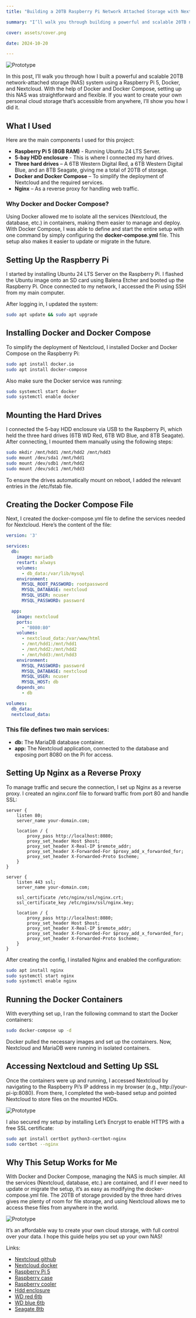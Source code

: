 ```yaml
---
title: "Building a 20TB Raspberry Pi Network Attached Storage with Nextcloud and Ubuntu 24"

summary: "I’ll walk you through building a powerful and scalable 20TB network-attached storage (NAS) system using a Raspberry Pi and Nextcloud. Learn how I configured my Raspberry Pi running Ubuntu 24 to create an accessible, secure, and efficient cloud storage solution. With open-source software and a few components, you can turn your Raspberry Pi into a personal cloud storage system that rivals commercial alternatives, accessible from anywhere in the world."

cover: assets/cover.png

date: 2024-10-20

---
```




![Prototype](./assets/1.jpg)


In this post, I’ll walk you through how I built a powerful and scalable 20TB network-attached storage (NAS) system using a Raspberry Pi 5, Docker, and Nextcloud. With the help of Docker and Docker Compose, setting up this NAS was straightforward and flexible. If you want to create your own personal cloud storage that’s accessible from anywhere, I’ll show you how I did it.

## What I Used

Here are the main components I used for this project:

-	**Raspberry Pi 5 (8GB RAM)** - Running Ubuntu 24 LTS Server.
-	**5-bay HDD enclosure** - This is where I connected my hard drives.
-	**Three hard drives** – A 6TB Western Digital Red, a 6TB Western Digital Blue, and an 8TB Seagate, giving me a total of 20TB of storage.
-	**Docker and Docker Compose** – To simplify the deployment of Nextcloud and the required services.
-	**Nginx** – As a reverse proxy for handling web traffic.

### Why Docker and Docker Compose?

Using Docker allowed me to isolate all the services (Nextcloud, the database, etc.) in containers, making them easier to manage and deploy. With Docker Compose, I was able to define and start the entire setup with one command by simply configuring the **docker-compose.yml** file. This setup also makes it easier to update or migrate in the future.


## Setting Up the Raspberry Pi

I started by installing Ubuntu 24 LTS Server on the Raspberry Pi. I flashed the Ubuntu image onto an SD card using Balena Etcher and booted up the Raspberry Pi. Once connected to my network, I accessed the Pi using SSH from my main computer.

After logging in, I updated the system:

```bash
sudo apt update && sudo apt upgrade
```

## Installing Docker and Docker Compose

To simplify the deployment of Nextcloud, I installed Docker and Docker Compose on the Raspberry Pi:

```bash
sudo apt install docker.io
sudo apt install docker-compose
```

Also make sure the Docker service was running:

```bash
sudo systemctl start docker
sudo systemctl enable docker
```

## Mounting the Hard Drives

I connected the 5-bay HDD enclosure via USB to the Raspberry Pi, which held the three hard drives (6TB WD Red, 6TB WD Blue, and 8TB Seagate). After connecting, I mounted them manually using the following steps:

```bash
sudo mkdir /mnt/hdd1 /mnt/hdd2 /mnt/hdd3
sudo mount /dev/sda1 /mnt/hdd1
sudo mount /dev/sdb1 /mnt/hdd2
sudo mount /dev/sdc1 /mnt/hdd3
```

To ensure the drives automatically mount on reboot, I added the relevant entries in the /etc/fstab file.

## Creating the Docker Compose File

Next, I created the docker-compose.yml file to define the services needed for Nextcloud. Here’s the content of the file:

```yaml
version: '3'

services:
  db:
    image: mariadb
    restart: always
    volumes:
      - db_data:/var/lib/mysql
    environment:
      MYSQL_ROOT_PASSWORD: rootpassword
      MYSQL_DATABASE: nextcloud
      MYSQL_USER: ncuser
      MYSQL_PASSWORD: password

  app:
    image: nextcloud
    ports:
      - "8080:80"
    volumes:
      - nextcloud_data:/var/www/html
      - /mnt/hdd1:/mnt/hdd1
      - /mnt/hdd2:/mnt/hdd2
      - /mnt/hdd3:/mnt/hdd3
    environment:
      MYSQL_PASSWORD: password
      MYSQL_DATABASE: nextcloud
      MYSQL_USER: ncuser
      MYSQL_HOST: db
    depends_on:
      - db

volumes:
  db_data:
  nextcloud_data:
```

### This file defines two main services:

-	**db:** The MariaDB database container.
-	**app:** The Nextcloud application, connected to the database and exposing port 8080 on the Pi for access.

## Setting Up Nginx as a Reverse Proxy

To manage traffic and secure the connection, I set up Nginx as a reverse proxy. I created an nginx.conf file to forward traffic from port 80 and handle SSL:

```nginx
server {
    listen 80;
    server_name your-domain.com;

    location / {
        proxy_pass http://localhost:8080;
        proxy_set_header Host $host;
        proxy_set_header X-Real-IP $remote_addr;
        proxy_set_header X-Forwarded-For $proxy_add_x_forwarded_for;
        proxy_set_header X-Forwarded-Proto $scheme;
    }
}

server {
    listen 443 ssl;
    server_name your-domain.com;

    ssl_certificate /etc/nginx/ssl/nginx.crt;
    ssl_certificate_key /etc/nginx/ssl/nginx.key;

    location / {
        proxy_pass http://localhost:8080;
        proxy_set_header Host $host;
        proxy_set_header X-Real-IP $remote_addr;
        proxy_set_header X-Forwarded-For $proxy_add_x_forwarded_for;
        proxy_set_header X-Forwarded-Proto $scheme;
    }
}
```

After creating the config, I installed Nginx and enabled the configuration:

```bash
sudo apt install nginx
sudo systemctl start nginx
sudo systemctl enable nginx
```

## Running the Docker Containers

With everything set up, I ran the following command to start the Docker containers:

```bash
sudo docker-compose up -d
```

Docker pulled the necessary images and set up the containers. Now, Nextcloud and MariaDB were running in isolated containers.

## Accessing Nextcloud and Setting Up SSL

Once the containers were up and running, I accessed Nextcloud by navigating to the Raspberry Pi’s IP address in my browser (e.g., http://your-pi-ip:8080). From there, I completed the web-based setup and pointed Nextcloud to store files on the mounted HDDs.

![Prototype](./assets/nextcloud.jpg)

I also secured my setup by installing Let’s Encrypt to enable HTTPS with a free SSL certificate:

```bash
sudo apt install certbot python3-certbot-nginx
sudo certbot --nginx
```

## Why This Setup Works for Me

With Docker and Docker Compose, managing the NAS is much simpler. All the services (Nextcloud, database, etc.) are contained, and if I ever need to update or migrate the setup, it’s as easy as modifying the docker-compose.yml file. The 20TB of storage provided by the three hard drives gives me plenty of room for file storage, and using Nextcloud allows me to access these files from anywhere in the world.

![Prototype](./assets/2.jpeg)

It’s an affordable way to create your own cloud storage, with full control over your data. I hope this guide helps you set up your own NAS!



Links: 
- [Nextcloud github](https://github.com/nextcloud)
- [Nextcloud docker](https://github.com/nextcloud/all-in-one#nextcloud-all-in-one)
- [Raspberry Pi 5](https://www.amazon.com/dp/B0CPWH8FL9?ref=ppx_yo2ov_dt_b_fed_asin_title&th=1)
- [Raspberry case](https://www.amazon.com/dp/B0D1JYTXSS?ref=ppx_yo2ov_dt_b_fed_asin_title)
- [Raspberry cooler](https://www.amazon.com/dp/B0D1JYTXSS?ref=ppx_yo2ov_dt_b_fed_asin_title)
- [Hdd enclosure](https://www.amazon.com/dp/B08G4489Z1?ref=ppx_yo2ov_dt_b_fed_asin_title)
- [WD red 6tb](https://www.amazon.com/dp/B0BDXQ61Z9?ref=ppx_yo2ov_dt_b_fed_asin_title&th=1)
- [WD blue 6tb](https://www.amazon.com/dp/B0BNGL4BND?ref=ppx_yo2ov_dt_b_fed_asin_title&th=1)
- [Seagate 8tb](https://www.amazon.com/dp/B07H289S7C?ref=ppx_yo2ov_dt_b_fed_asin_title&th=1)